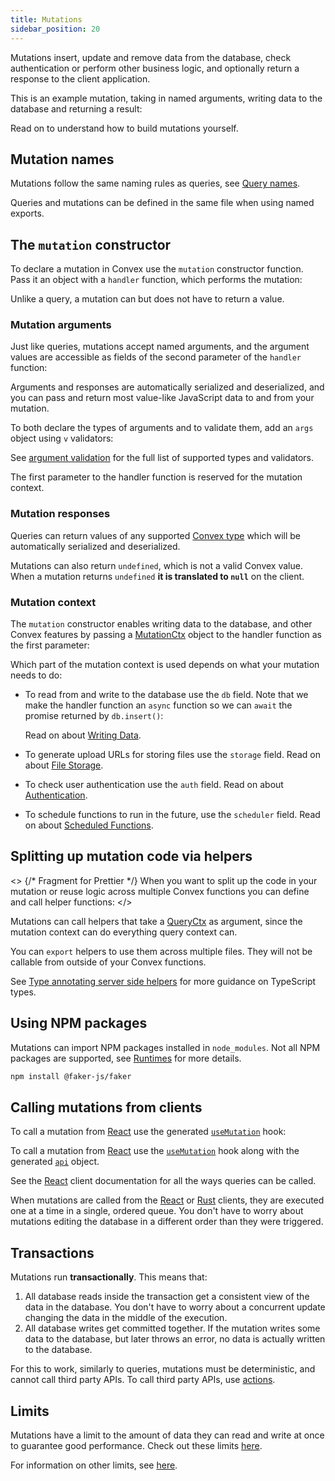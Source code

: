 ```yaml
---
title: Mutations
sidebar_position: 20
---
```



Mutations insert, update and remove data from the database, check authentication
or perform other business logic, and optionally return a response to the client
application.

This is an example mutation, taking in named arguments, writing data to the
database and returning a result:

<TSAndJSSnippet
  sourceTS={Example}
  sourceJS={Example}
  title="convex/myFunctions.ts"
/>

Read on to understand how to build mutations yourself.

## Mutation names

Mutations follow the same naming rules as queries, see
[Query names](/functions/query-functions.mdx#query-names).

Queries and mutations can be defined in the same file when using named exports.

## The `mutation` constructor

To declare a mutation in Convex use the `mutation` constructor function. Pass it
an object with a `handler` function, which performs the mutation:

<TSAndJSSnippet
  sourceTS={Constructor}
  sourceJS={Constructor}
  title="convex/myFunctions.ts"
/>

Unlike a query, a mutation can but does not have to return a value.

### Mutation arguments

Just like queries, mutations accept named arguments, and the argument values are
accessible as fields of the second parameter of the `handler` function:

<TSAndJSSnippet
  sourceTS={ArgsWithoutValidationTS}
  sourceJS={ArgsWithoutValidationJS}
  title="convex/myFunctions.ts"
/>

Arguments and responses are automatically serialized and deserialized, and you
can pass and return most value-like JavaScript data to and from your mutation.

To both declare the types of arguments and to validate them, add an `args`
object using `v` validators:

<TSAndJSSnippet
  sourceTS={ArgsWithValidation}
  sourceJS={ArgsWithValidation}
  title="convex/myFunctions.ts"
/>

See [argument validation](/functions/validation.mdx) for the full list of
supported types and validators.

The first parameter to the handler function is reserved for the mutation
context.

### Mutation responses

Queries can return values of any supported
[Convex type](/functions/validation.mdx) which will be automatically serialized
and deserialized.

Mutations can also return `undefined`, which is not a valid Convex value. When a
mutation returns `undefined` **it is translated to `null`** on the client.

### Mutation context

The `mutation` constructor enables writing data to the database, and other
Convex features by passing a [MutationCtx](/generated-api/server.md#mutationctx)
object to the handler function as the first parameter:

<TSAndJSSnippet
  sourceTS={Context}
  sourceJS={Context}
  title="convex/myFunctions.ts"
/>

Which part of the mutation context is used depends on what your mutation needs
to do:

- To read from and write to the database use the `db` field. Note that we make
  the handler function an `async` function so we can `await` the promise
  returned by `db.insert()`:

  <TSAndJSSnippet
    sourceTS={ContextDB}
    sourceJS={ContextDB}
    title="convex/myFunctions.ts"
  />

  Read on about [Writing Data](/database/writing-data.mdx).

- To generate upload URLs for storing files use the `storage` field. Read on
  about [File Storage](/file-storage.mdx).
- To check user authentication use the `auth` field. Read on about
  [Authentication](/auth.mdx).
- To schedule functions to run in the future, use the `scheduler` field. Read on
  about [Scheduled Functions](/scheduling/scheduled-functions.mdx).

## Splitting up mutation code via helpers

<>
  {/* Fragment for Prettier */}
  When you want to split up the code in your mutation or reuse logic across
  multiple Convex functions you can define and call helper
  <LanguageSelector verbose /> functions:
</>

<TSAndJSSnippet
  sourceTS={Helper}
  sourceJS={HelperJS}
  title="convex/myFunctions.ts"
/>

Mutations can call helpers that take a
[QueryCtx](/generated-api/server.md#queryctx) as argument, since the mutation
context can do everything query context can.

You can `export` helpers to use them across multiple files. They will not be
callable from outside of your Convex functions.

See
[Type annotating server side helpers](/understanding/best-practices/typescript.mdx#type-annotating-server-side-helpers)
for more guidance on TypeScript types.

## Using NPM packages

Mutations can import NPM packages installed in `node_modules`. Not all NPM
packages are supported, see
[Runtimes](/functions/runtimes.mdx#default-convex-runtime) for more details.

```sh
npm install @faker-js/faker
```

<TSAndJSSnippet sourceTS={NPM} sourceJS={NPM} title="convex/myFunctions.ts" />

## Calling mutations from clients

To call a mutation from [React](/client/react.mdx) use the generated
[`useMutation`](/client/react.mdx#editing-data) hook:

To call a mutation from [React](/client/react.mdx) use the
[`useMutation`](/api/modules/react#usemutation) hook along with the generated
[`api`](/generated-api/api) object.

<TSAndJSSnippet sourceTS={Call} sourceJS={Call} title="src/myApp.tsx" />

See the [React](/client/react.mdx) client documentation for all the ways queries
can be called.

When mutations are called from the [React](/client/react.mdx) or
[Rust](/client/rust.md) clients, they are executed one at a time in a single,
ordered queue. You don't have to worry about mutations editing the database in a
different order than they were triggered.

## Transactions

Mutations run **transactionally**. This means that:

1. All database reads inside the transaction get a consistent view of the data
   in the database. You don't have to worry about a concurrent update changing
   the data in the middle of the execution.
2. All database writes get committed together. If the mutation writes some data
   to the database, but later throws an error, no data is actually written to
   the database.

For this to work, similarly to queries, mutations must be deterministic, and
cannot call third party APIs. To call third party APIs, use
[actions](/functions/actions.mdx).

## Limits

Mutations have a limit to the amount of data they can read and write at once to
guarantee good performance. Check out these limits
[here](/functions/error-handling/error-handling.mdx#database-limitations).

For information on other limits, see [here](/production/state/limits.mdx).
